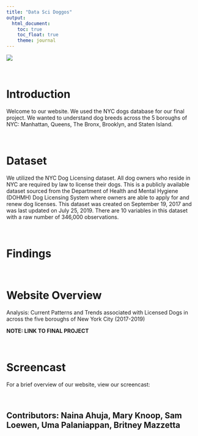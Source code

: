 ```yaml
---
title: "Data Sci Doggos"
output: 
  html_document:
    toc: true
    toc_float: true
    theme: journal
---
```


![](home_dogs.JPG)

$~$ 

# Introduction

Welcome to our website. We used the NYC dogs database for our final project. We wanted to understand dog breeds across the 5 boroughs of NYC: Manhattan, Queens, The Bronx, Brooklyn, and Staten Island. 

$~$

# Dataset

We utilized the NYC Dog Licensing dataset. All dog owners who reside in NYC are required by law to license their dogs. This is a publicly available dataset sourced from the Department of Health and Mental Hygiene (DOHMH) Dog Licensing System where owners are able to apply for and renew dog licenses. This dataset was created on September 19, 2017 and was last updated on July 25, 2019. There are 10 variables in this dataset with a raw number of 346,000 observations. 

$~$

# Findings

$~$ 

# Website Overview

Analysis: Current Patterns and Trends  associated with Licensed Dogs in across the five boroughs of New York City (2017-2019)

**NOTE: LINK TO FINAL PROJECT**

$~$ 

# Screencast

For a brief overview of our website, view our screencast:

$~$

## Contributors: Naina Ahuja, Mary Knoop, Sam Loewen, Uma Palaniappan, Britney Mazzetta
